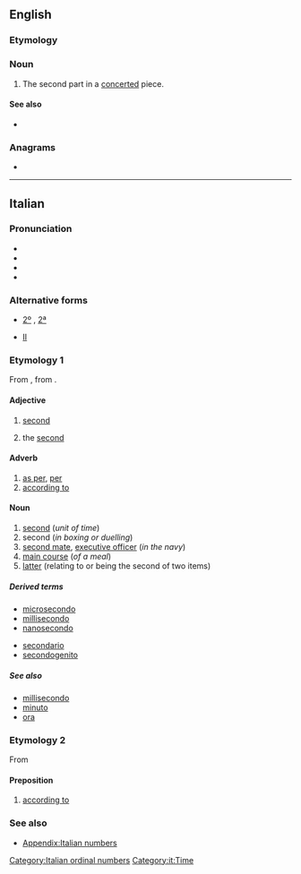 {{also|secóndo|secondò}}
==English==

===Etymology===
{{etyl|it|en}}

===Noun===
{{en-noun}}

# {{lb|en|music}} The second part in a [[concerted]] piece.

====See also====
* {{l|en|primo}}

{{Webster 1913}}

===Anagrams===
* {{anagrams|en|oscnode}}

----

==Italian==
{{ordinalbox|it|1st|2nd|3rd|primo|terzo|card=due}}

===Pronunciation===
* {{IPA|lang=it|/seˈkon.do/|[s̪eˈkon̪d̪o]}}
* {{audio|It-un secondo.ogg|Audio|lang=it}}
* {{hyphenation|se|cón|do|lang=it}}
* {{rhymes|ondo|lang=it}}

===Alternative forms===
* {{qualifier|abbreviation}} [[2º]] {{g|m}}, [[2ª]] {{g|f}}
* {{sense|in names of monarchs and popes|the second}} {{qualifier|abbreviation}} [[II]]

===Etymology 1===
From {{etyl|la|it}} {{m|la|secundus||he who [[follow]]s, second}}, from {{m|la|sequor||to follow}}.

====Adjective====
{{it-adj|second}}

# {{lb|it|before the noun}} [[second]]
# {{lb|it|in names of monarchs and popes|after the name}} the [[second]]

====Adverb====
{{it-adv}}

# [[as per]], [[per]]
# [[according to]]

====Noun====
{{it-noun|m}}

# [[second]] (''unit of time'')
# second (''in boxing or duelling'')
# [[second mate]], [[executive officer]] (''in the navy'')
# [[main course]] (''of a meal'')
# [[latter]] (relating to or being the second of two items)

=====Derived terms=====
{{der-top}}
* [[microsecondo]]
* [[millisecondo]]
* [[nanosecondo]]
{{der-mid}}
* [[secondario]]
* [[secondogenito]]
{{der-bottom}}

=====See also=====
* [[millisecondo]]
* [[minuto]]
* [[ora]]

===Etymology 2===
From {{etyl|la|it}} {{m|la|secundum|secundum (preposition and adverb)|after, behind, according to}}

====Preposition====
{{head|it|preposition}}

# [[according to]]

===See also===
* [[Appendix:Italian numbers]]

[[Category:Italian ordinal numbers]]
[[Category:it:Time]]